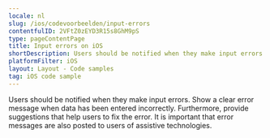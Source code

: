 ```yaml
---
locale: nl
slug: /ios/codevoorbeelden/input-errors
contentfulID: 2VFtZ0zEYD3R15s8GhM9pS
type: pageContentPage
title: Input errors on iOS
shortDescription: Users should be notified when they make input errors.
platformFilter: iOS
layout: Layout - Code samples
tag: iOS code sample
---
```


Users should be notified when they make input errors. Show a clear error message when data has been entered incorrectly. Furthermore, provide suggestions that help users to fix the error. It is important that error messages are also posted to users of assistive technologies.

<CodeSample id="input-errors" locale="nl" platform="ios"/>